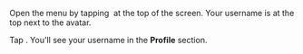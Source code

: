 Open the menu by tapping <img src="1676449125006" alt="" /> at the top of the screen. Your username is at the top next to the avatar.

  Tap <Image withBackground imageId="1676448845247" alt="" />. You'll see your username in the **Profile** section.